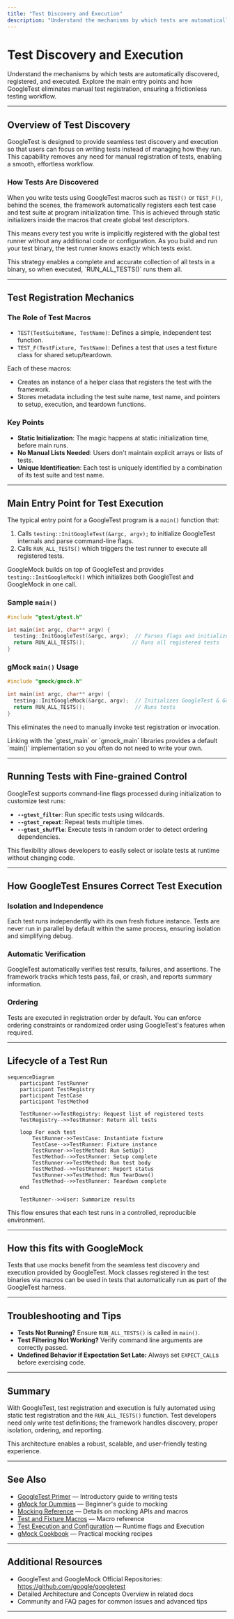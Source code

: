 ```yaml
---
title: "Test Discovery and Execution"
description: "Understand the mechanisms by which tests are automatically discovered, registered, and executed. Explore the main entry points and how GoogleTest eliminates manual test registration, ensuring a frictionless testing workflow."
---
```


# Test Discovery and Execution

Understand the mechanisms by which tests are automatically discovered, registered, and executed. Explore the main entry points and how GoogleTest eliminates manual test registration, ensuring a frictionless testing workflow.

---

## Overview of Test Discovery

GoogleTest is designed to provide seamless test discovery and execution so that users can focus on writing tests instead of managing how they run. This capability removes any need for manual registration of tests, enabling a smooth, effortless workflow.

### How Tests Are Discovered

When you write tests using GoogleTest macros such as `TEST()` or `TEST_F()`, behind the scenes, the framework automatically registers each test case and test suite at program initialization time. This is achieved through static initializers inside the macros that create global test descriptors.

This means every test you write is implicitly registered with the global test runner without any additional code or configuration. As you build and run your test binary, the test runner knows exactly which tests exist.

<Tip>
This strategy enables a complete and accurate collection of all tests in a binary, so when executed, `RUN_ALL_TESTS()` runs them all.
</Tip>

---

## Test Registration Mechanics

### The Role of Test Macros

- `TEST(TestSuiteName, TestName)`: Defines a simple, independent test function.
- `TEST_F(TestFixture, TestName)`: Defines a test that uses a test fixture class for shared setup/teardown.

Each of these macros:

- Creates an instance of a helper class that registers the test with the framework.
- Stores metadata including the test suite name, test name, and pointers to setup, execution, and teardown functions.

### Key Points

- **Static Initialization**: The magic happens at static initialization time, before main runs.
- **No Manual Lists Needed**: Users don't maintain explicit arrays or lists of tests.
- **Unique Identification**: Each test is uniquely identified by a combination of its test suite and test name.

---

## Main Entry Point for Test Execution

The typical entry point for a GoogleTest program is a `main()` function that:

1. Calls `testing::InitGoogleTest(&argc, argv);` to initialize GoogleTest internals and parse command-line flags.
2. Calls `RUN_ALL_TESTS()` which triggers the test runner to execute all registered tests.

GoogleMock builds on top of GoogleTest and provides `testing::InitGoogleMock()` which initializes both GoogleTest and GoogleMock in one call.

### Sample `main()`

```cpp
#include "gtest/gtest.h"

int main(int argc, char** argv) {
  testing::InitGoogleTest(&argc, argv);  // Parses flags and initializes
  return RUN_ALL_TESTS();               // Runs all registered tests
}
```

### gMock `main()` Usage

```cpp
#include "gmock/gmock.h"

int main(int argc, char** argv) {
  testing::InitGoogleMock(&argc, argv);  // Initializes GoogleTest & GoogleMock
  return RUN_ALL_TESTS();                // Runs tests
}
```

This eliminates the need to manually invoke test registration or invocation.

<Note>
Linking with the `gtest_main` or `gmock_main` libraries provides a default `main()` implementation so you often do not need to write your own.
</Note>

---

## Running Tests with Fine-grained Control

GoogleTest supports command-line flags processed during initialization to customize test runs:

- **`--gtest_filter`**: Run specific tests using wildcards.
- **`--gtest_repeat`**: Repeat tests multiple times.
- **`--gtest_shuffle`**: Execute tests in random order to detect ordering dependencies.

This flexibility allows developers to easily select or isolate tests at runtime without changing code.

---

## How GoogleTest Ensures Correct Test Execution

### Isolation and Independence

Each test runs independently with its own fresh fixture instance. Tests are never run in parallel by default within the same process, ensuring isolation and simplifying debug.

### Automatic Verification

GoogleTest automatically verifies test results, failures, and assertions. The framework tracks which tests pass, fail, or crash, and reports summary information.

### Ordering

Tests are executed in registration order by default. You can enforce ordering constraints or randomized order using GoogleTest's features when required.

---

## Lifecycle of a Test Run

```mermaid
sequenceDiagram
    participant TestRunner
    participant TestRegistry
    participant TestCase
    participant TestMethod

    TestRunner->>TestRegistry: Request list of registered tests
    TestRegistry-->>TestRunner: Return all tests

    loop For each test
        TestRunner->>TestCase: Instantiate fixture
        TestCase-->>TestRunner: Fixture instance
        TestRunner->>TestMethod: Run SetUp()
        TestMethod-->>TestRunner: Setup complete
        TestRunner->>TestMethod: Run test body
        TestMethod-->>TestRunner: Report status
        TestRunner->>TestMethod: Run TearDown()
        TestMethod-->>TestRunner: Teardown complete
    end

    TestRunner-->>User: Summarize results
```

This flow ensures that each test runs in a controlled, reproducible environment.

---

## How this fits with GoogleMock

Tests that use mocks benefit from the seamless test discovery and execution provided by GoogleTest. Mock classes registered in the test binaries via macros can be used in tests that automatically run as part of the GoogleTest harness.

---

## Troubleshooting and Tips

- **Tests Not Running?** Ensure `RUN_ALL_TESTS()` is called in `main()`.
- **Test Filtering Not Working?** Verify command line arguments are correctly passed.
- **Undefined Behavior if Expectation Set Late:** Always set `EXPECT_CALL`s before exercising code.

---

## Summary

With GoogleTest, test registration and execution is fully automated using static test registration and the `RUN_ALL_TESTS()` function. Test developers need only write test definitions; the framework handles discovery, proper isolation, ordering, and reporting.

This architecture enables a robust, scalable, and user-friendly testing experience.

---

## See Also

- [GoogleTest Primer](primer.md) — Introductory guide to writing tests
- [gMock for Dummies](gmock_for_dummies.md) — Beginner's guide to mocking
- [Mocking Reference](reference/mocking.md) — Details on mocking APIs and macros
- [Test and Fixture Macros](api-reference/core-testing-api/test-macros.md) — Macro reference
- [Test Execution and Configuration](api-reference/core-testing-api/test-execution.md) — Runtime flags and Execution
- [gMock Cookbook](gmock_cook_book.md) — Practical mocking recipes

---

## Additional Resources

- GoogleTest and GoogleMock Official Repositories: https://github.com/google/googletest
- Detailed Architecture and Concepts Overview in related docs
- Community and FAQ pages for common issues and advanced tips

---